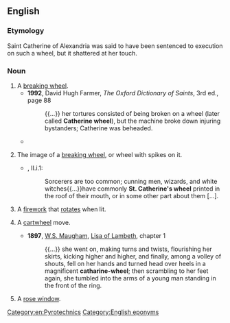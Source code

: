 ==English==
{{wikipedia}}

===Etymology===
Saint Catherine of Alexandria was said to have been sentenced to execution on such a wheel, but it shattered at her touch.

===Noun===
{{en-noun}}

# A [[breaking wheel]].
#* '''1992''', David Hugh Farmer, ''The Oxford Dictionary of Saints'', 3rd ed., page 88
#*: {{...}} her tortures consisted of being broken on a wheel (later called '''Catherine wheel'''), but the machine broke down injuring bystanders; Catherine was beheaded.
#* {{quote-text|year=2008|author=Peter Carey|title=His Illegal Self|page=181|passage=She only lied to the boy to keep him from hurt, and for her sin her intestines were pulled from her on a '''Catherine wheel'''.}}
# {{lb|en|chiefly|_|heraldry}} The image of a [[breaking wheel]], or wheel with spikes on it.
#* {{RQ:RBrtn AntmyMlncly}}, II.i.1:
#*: Sorcerers are too common; cunning men, wizards, and white witches{{...}}have commonly '''St. Catherine's wheel''' printed in the roof of their mouth, or in some other part about them&nbsp;[…].
# A [[firework]] that [[rotate]]s when lit.
# {{lb|en|gymnastics}} A [[cartwheel]] move.
#* '''1897''', [[w:W. Somerset Maugham|W.S. Maugham]], [[s:Liza of Lambeth|Lisa of Lambeth]], chapter 1
#*: {{...}} she went on, making turns and twists, flourishing her skirts, kicking higher and higher, and finally, among a volley of shouts, fell on her hands and turned head over heels in a magnificent '''catharine-wheel'''; then scrambling to her feet again, she tumbled into the arms of a young man standing in the front of the ring.
# {{lb|en|architecture}} A [[rose window]].

[[Category:en:Pyrotechnics]]
[[Category:English eponyms]]